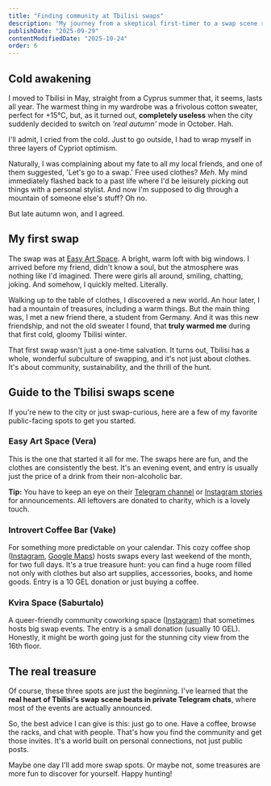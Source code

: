 ```yaml
---
title: "Finding community at Tbilisi swaps"
description: "My journey from a skeptical first-timer to a swap scene regular. A guide to the best public (and secret) clothes swaps in Tbilisi, Georgia."
publishDate: "2025-09-29"
contentModifiedDate: "2025-10-24"
order: 6
---
```


## Cold awakening

I moved to Tbilisi in May, straight from a Cyprus summer that, it seems, lasts all year. The warmest thing in my wardrobe was a frivolous cotton sweater, perfect for +15°C, but, as it turned out, **completely useless** when the city suddenly decided to switch on _'real autumn'_ mode in October. Hah.

I'll admit, I cried from the cold. Just to go outside, I had to wrap myself in three layers of Cypriot optimism.

Naturally, I was complaining about my fate to all my local friends, and one of them suggested, 'Let's go to a swap.' Free used clothes? _Meh_. My mind immediately flashed back to a past life where I'd be leisurely picking out things with a personal stylist. And now I'm supposed to dig through a mountain of someone else's stuff? Oh no.

But late autumn won, and I agreed.

## My first swap

The swap was at [Easy Art Space](https://maps.app.goo.gl/M9cAGUuGCcMziKEs6). A bright, warm loft with big windows. I arrived before my friend, didn't know a soul, but the atmosphere was nothing like I'd imagined. There were girls all around, smiling, chatting, joking. And somehow, I quickly melted. Literally.

Walking up to the table of clothes, I discovered a new world. An hour later, I had a mountain of treasures, including a warm things. But the main thing was, I met a new friend there, a student from Germany. And it was this new friendship, and not the old sweater I found, that **truly warmed me** during that first cold, gloomy Tbilisi winter.

That first swap wasn't just a one-time salvation. It turns out, Tbilisi has a whole, wonderful subculture of swapping, and it's not just about clothes. It's about community, sustainability, and the thrill of the hunt.

## Guide to the Tbilisi swaps scene

If you're new to the city or just swap-curious, here are a few of my favorite public-facing spots to get you started.

### Easy Art Space (Vera)

This is the one that started it all for me. The swaps here are fun, and the clothes are consistently the best. It's an evening event, and entry is usually just the price of a drink from their non-alcoholic bar.

**Tip:** You have to keep an eye on their [Telegram channel](https://t.me/easy_art_tbilisi) or [Instagram stories](https://www.instagram.com/easy_art_tbilisi/) for announcements. All leftovers are donated to charity, which is a lovely touch.

### Introvert Coffee Bar (Vake)

For something more predictable on your calendar. This cozy coffee shop ([Instagram](https://www.instagram.com/introvert.coffee.bar/), [Google Maps](https://maps.app.goo.gl/uhTKwF9nD4QpzxJL9)) hosts swaps every last weekend of the month, for two full days. It's a true treasure hunt: you can find a huge room filled not only with clothes but also art supplies, accessories, books, and home goods. Entry is a 10 GEL donation or just buying a coffee.

### Kvira Space (Saburtalo)

A queer-friendly community coworking space ([Instagram](https://www.instagram.com/kvira_space/)) that sometimes hosts big swap events. The entry is a small donation (usually 10 GEL). Honestly, it might be worth going just for the stunning city view from the 16th floor.

## The real treasure

Of course, these three spots are just the beginning. I've learned that the **real heart of Tbilisi's swap scene beats in private Telegram chats**, where most of the events are actually announced.

So, the best advice I can give is this: just go to one. Have a coffee, browse the racks, and chat with people. That's how you find the community and get those invites. It's a world built on personal connections, not just public posts.

Maybe one day I'll add more swap spots. Or maybe not, some treasures are more fun to discover for yourself. Happy hunting!
